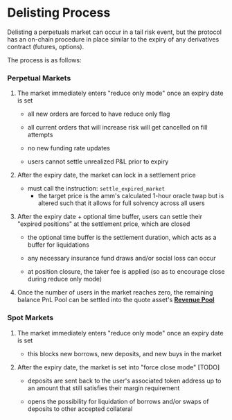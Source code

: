 # Delisting Process

Delisting a perpetuals market can occur in a tail risk event, but the protocol has an on-chain procedure in place similar to the expiry of any derivatives contract (futures, options).

The process is as follows:

### Perpetual Markets

1.  The market immediately enters "reduce only mode" once an expiry date is set
    *   all new orders are forced to have reduce only flag

    *   all current orders that will increase risk will get cancelled on fill attempts

    *   no new funding rate updates

    *   users cannot settle unrealized P&L prior to expiry

2.  After the expiry date, the market can lock in a settlement price
    *   must call the instruction: `settle_expired_market`
        *   the target price is the amm's calculated 1-hour oracle twap but is altered such that it allows for full solvency across all users

3.  After the expiry date + optional time buffer, users can settle their "expired positions" at the settlement price, which are closed
    *   the optional time buffer is the settlement duration, which acts as a buffer for liquidations

    *   any necessary insurance fund draws and/or social loss can occur

    *   at position closure, the taker fee is applied (so as to encourage close during reduce only mode)

4.  Once the number of users in the market reaches zero, the remaining balance PnL Pool can be settled into the quote asset's [**Revenue Pool**](/about-v2/revenue-pool)

### Spot Markets

1.  The market immediately enters "reduce only mode" once an expiry date is set
    *   this blocks new borrows, new deposits, and new buys in the market

2.  After the expiry date, the market is set into "force close mode" \[TODO]
    *   deposits are sent back to the user's associated token address up to an amount that still satisfies their margin requirement

    *   opens the possibility for liquidation of borrows and/or swaps of deposits to other accepted collateral